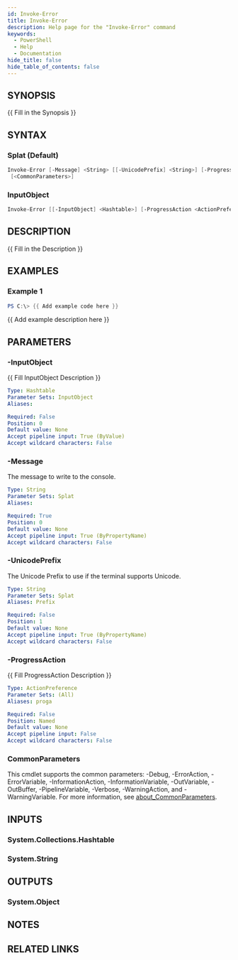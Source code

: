 ```yaml
---
id: Invoke-Error
title: Invoke-Error
description: Help page for the "Invoke-Error" command
keywords:
  - PowerShell
  - Help
  - Documentation
hide_title: false
hide_table_of_contents: false
---
```


## SYNOPSIS

\{\{ Fill in the Synopsis \}\}

## SYNTAX

### Splat (Default)

```powershell
Invoke-Error [-Message] <String> [[-UnicodePrefix] <String>] [-ProgressAction <ActionPreference>]
 [<CommonParameters>]
```

### InputObject

```powershell
Invoke-Error [[-InputObject] <Hashtable>] [-ProgressAction <ActionPreference>] [<CommonParameters>]
```

## DESCRIPTION

\{\{ Fill in the Description \}\}

## EXAMPLES

### Example 1

```powershell
PS C:\> {{ Add example code here }}
```

\{\{ Add example description here \}\}

## PARAMETERS

### -InputObject

\{\{ Fill InputObject Description \}\}

```yaml
Type: Hashtable
Parameter Sets: InputObject
Aliases:

Required: False
Position: 0
Default value: None
Accept pipeline input: True (ByValue)
Accept wildcard characters: False
```

### -Message

The message to write to the console.

```yaml
Type: String
Parameter Sets: Splat
Aliases:

Required: True
Position: 0
Default value: None
Accept pipeline input: True (ByPropertyName)
Accept wildcard characters: False
```

### -UnicodePrefix

The Unicode Prefix to use if the terminal supports Unicode.

```yaml
Type: String
Parameter Sets: Splat
Aliases: Prefix

Required: False
Position: 1
Default value: None
Accept pipeline input: True (ByPropertyName)
Accept wildcard characters: False
```

### -ProgressAction

\{\{ Fill ProgressAction Description \}\}

```yaml
Type: ActionPreference
Parameter Sets: (All)
Aliases: proga

Required: False
Position: Named
Default value: None
Accept pipeline input: False
Accept wildcard characters: False
```

### CommonParameters

This cmdlet supports the common parameters: -Debug, -ErrorAction, -ErrorVariable, -InformationAction, -InformationVariable, -OutVariable, -OutBuffer, -PipelineVariable, -Verbose, -WarningAction, and -WarningVariable. For more information, see [about_CommonParameters](http://go.microsoft.com/fwlink/?LinkID=113216).

## INPUTS

### System.Collections.Hashtable

### System.String

## OUTPUTS

### System.Object

## NOTES

## RELATED LINKS
